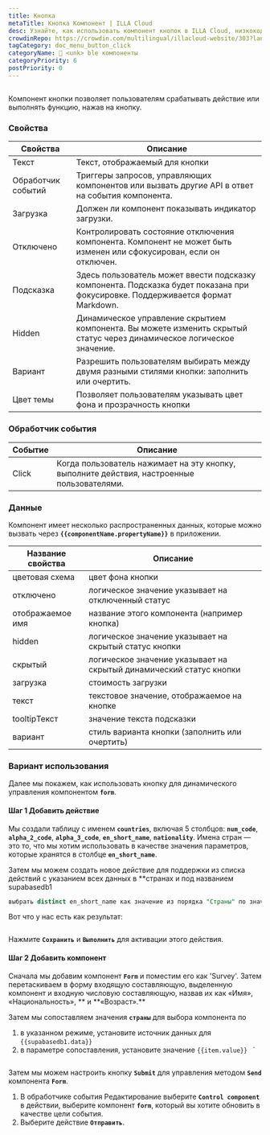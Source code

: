```yaml
---
title: Кнопка
metaTitle: Кнопка Компонент | ILLA Cloud
desc: Узнайте, как использовать компонент кнопок в ILLA Cloud, низкокодовой платформе для инструментов строительства. Кнопка позволяет пользователям срабатывать действие или выполнять функцию, кликнув мышью.
crowdinRepo: https://crowdin.com/multilingual/illacloud-website/303?languages=ru&filter=basic&value=0
tagCategory: doc_menu_button_click
categoryName: 🧬 <unk> ble компоненты
categoryPriority: 6
postPriority: 0
---
```


## <h2 hidden>Что такое кнопка?</h2>

Компонент кнопки позволяет пользователям срабатывать действие или выполнять функцию, нажав на кнопку. 

### Свойства

| Свойства           | Описание                                                                                                                        |
| ------------------ | ------------------------------------------------------------------------------------------------------------------------------- |
| Текст              | Текст, отображаемый для кнопки                                                                                                  |
| Обработчик событий | Триггеры запросов, управляющих компонентов или вызвать другие API в ответ на события компонента.                                |
| Загрузка           | Должен ли компонент показывать индикатор загрузки.                                                                              |
| Отключено          | Контролировать состояние отключения компонента. Компонент не может быть изменен или сфокусирован, если он отключен.             |
| Подсказка          | Здесь пользователь может ввести подсказку компонента. Подсказка будет показана при фокусировке. Поддерживается формат Markdown. |
| Hidden             | Динамическое управление скрытием компонента. Вы можете изменить скрытый статус через динамическое логическое значение.          |
| Вариант            | Разрешить пользователям выбирать между двумя разными стилями кнопки: заполнить или очертить.                                    |
| Цвет темы          | Позволяет пользователям указывать цвет фона и прозрачность кнопки                                                               |

### Обработчик события

| Событие | Описание                                                                                   |
| ------- | ------------------------------------------------------------------------------------------ |
| Click   | Когда пользователь нажимает на эту кнопку, выполните действия, настроенные пользователями. |

### Данные

Компонент имеет несколько распространенных данных, которые можно вызвать через **`{{componentName.propertyName}}`** в приложении.

| Название свойства | Описание                                                            |
| ----------------- | ------------------------------------------------------------------- |
| цветовая схема    | цвет фона кнопки                                                    |
| отключено         | логическое значение указывает на отключенный статус                 |
| отображаемое имя  | название этого компонента (например кнопка)                         |
| hidden            | логическое значение указывает на скрытый статус кнопки              |
| скрытый           | логическое значение указывает на скрытый динамический статус кнопки |
| загрузка          | стоимость загрузки                                                  |
| текст             | текстовое значение, отображаемое на кнопке                          |
| tooltipТекст      | значение текста подсказки                                           |
| вариант           | стиль варианта кнопки (заполнить или очертить)                      |

### Вариант использования

Далее мы покажем, как использовать кнопку для динамического управления компонентом **`form`**. 

#### Шаг 1 Добавить действие

Мы создали таблицу с именем **`countries`**, включая 5 столбцов: **`num_code`**, **`alpha_2_code`**, **`alpha_3_code`**, **`en_short_name`**, **`nationality`**. Имена стран — это то, что мы хотим использовать в качестве значения параметров, которые хранятся в столбце **`en_short_name`**.

Затем мы можем создать новое действие для поддержки из списка действий с указанием всех данных в \*\*странах и под названием supabasedb1 

```sql
выбрать distinct en_short_name как значение из порядка "Страны" по значению;
```

Вот что у нас есть как результат:

<img src='https://cdn.illacloud.com/official-website/img/docs/countries.png' alt='' />

Нажмите **`Сохранить`** и **`Выполнить`** для активации этого действия.

#### Шаг 2 Добавить компонент

Сначала мы добавим компонент **`Form`** и поместим его как 'Survey'. Затем перетаскиваем в форму входящую составляющую, выделенную компонент и входную числовую составляющую, назвав их как «Имя», «Национальность», ** и **«Возраст».\*\*

Затем мы сопоставляем значения **`страны`** для выбора компонента по 

1.  в указанном режиме, установите источник данных для `{{supabasedb1.data}}` 
2.  в параметре сопоставления, установите значение `{{item.value}} ` \`

<img src='https://cdn.illacloud.com/official-website/img/docs/button1.png' alt='' />

Затем мы можем настроить кнопку **`Submit`** для управления методом **`Send`** компонента **`Form`**. 

1.  В обработчике события Редактирование выберите **`Control component`** в действии, выберите компонент **`form`**, который вы хотите обновить в качестве цели события.
2.  Выберите действие **`Отправить`**. 

<img src='https://cdn.illacloud.com/official-website/img/docs/countries2.png' alt='' />
